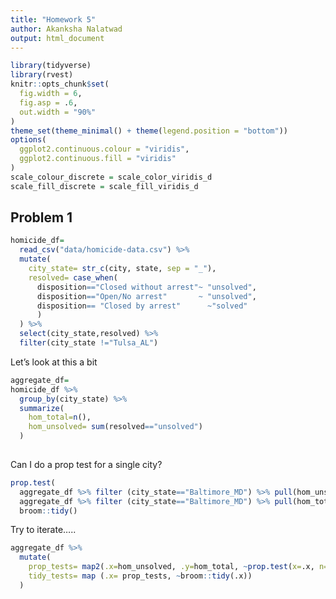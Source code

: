 ```yaml
---
title: "Homework 5"
author: Akanksha Nalatwad
output: html_document
---
```



```r
library(tidyverse)
library(rvest)
knitr::opts_chunk$set(
  fig.width = 6,
  fig.asp = .6,
  out.width = "90%"
)
theme_set(theme_minimal() + theme(legend.position = "bottom"))
options(
  ggplot2.continuous.colour = "viridis",
  ggplot2.continuous.fill = "viridis"
)
scale_colour_discrete = scale_color_viridis_d
scale_fill_discrete = scale_fill_viridis_d
```

## Problem 1

```r
homicide_df=
  read_csv("data/homicide-data.csv") %>% 
  mutate(
    city_state= str_c(city, state, sep = "_"),
    resolved= case_when(
      disposition=="Closed without arrest"~ "unsolved",
      disposition=="Open/No arrest"       ~ "unsolved",
      disposition== "Closed by arrest"      ~"solved"
      )
  ) %>% 
  select(city_state,resolved) %>% 
  filter(city_state !="Tulsa_AL")
```
Let's look at this a bit

```r
aggregate_df=
homicide_df %>% 
  group_by(city_state) %>% 
  summarize(
    hom_total=n(),
    hom_unsolved= sum(resolved=="unsolved")
  )
  
```

Can I do a prop test for a single city?

```r
prop.test(
  aggregate_df %>% filter (city_state=="Baltimore_MD") %>% pull(hom_unsolved),
  aggregate_df %>% filter (city_state=="Baltimore_MD") %>% pull(hom_total)) %>% 
  broom::tidy()
```

 
Try to iterate.....

```r

aggregate_df %>% 
  mutate(
    prop_tests= map2(.x=hom_unsolved, .y=hom_total, ~prop.test(x=.x, n=.y)),
    tidy_tests= map (.x= prop_tests, ~broom::tidy(.x))
  ) 
  
```

